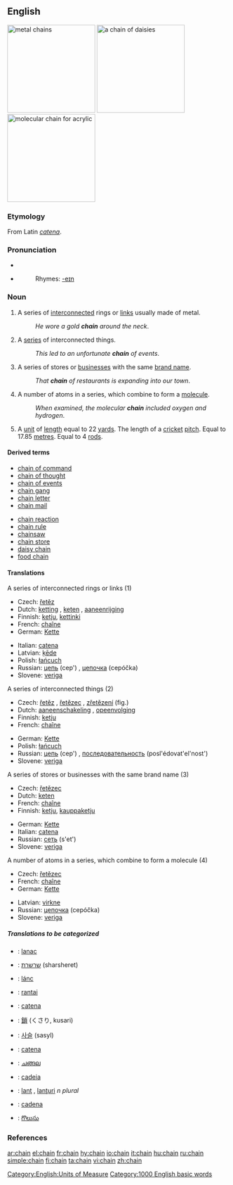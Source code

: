 {{wikipedia}}
==English==
[[Image:Chain.agr.jpg|thumb|right|200px|metal chains]]
[[Image:Daisy_chain.JPG|thumb|right|200px|a chain of daisies]]
[[Image:PMMA-chain.png|thumb|right|200px|molecular chain for acrylic]]
===Etymology===
From Latin ''[[catena]]''.

===Pronunciation===
*{{IPA|/'ʧe:jn/}}
*{{audio|en-us-chain.ogg|Audio (US)}}
*:Rhymes: [[Rhymes:English:-eɪn|-eɪn]]

===Noun===
{{en-noun}}

# A series of [[interconnected]] rings or [[link]]s usually made of metal.
#: ''He wore a gold '''chain''' around the neck''.
# A [[series]] of interconnected things.
#: ''This led to an unfortunate '''chain''' of events''.
# A series of stores or [[business]]es with the same [[brand name]].
#: ''That '''chain''' of restaurants is expanding into our town''.
# A number of atoms in a series, which combine to form a [[molecule]].
#: ''When examined, the molecular '''chain''' included oxygen and hydrogen''.
# A [[unit]] of [[length]] equal to 22 [[yard]]s. The length of a [[cricket]] [[pitch]]. Equal to 17.85 [[metre]]s. Equal to 4 [[rod]]s.


====Derived terms====
{{top2}}
*[[chain of command]]
*[[chain of thought]]
*[[chain of events]]
*[[chain gang]]
*[[chain letter]]
*[[chain mail]]
{{mid2}}
*[[chain reaction]]
*[[chain rule]]
*[[chainsaw]]
*[[chain store]]
*[[daisy chain]]
*[[food chain]]
{{bottom}}

====Translations====
;A series of interconnected rings or links (1)
{{top}}
*Czech: [[řetěz]] {{m}}
*Dutch: [[ketting]] {{f}}, [[keten]] {{f}}, [[aaneenrijging]] {{f}}
*Finnish: [[ketju]], [[kettinki]]
*French: [[chaîne]] {{f}}
*German: [[Kette]] {{f}}
{{mid}}
*Italian: [[catena#Italian|catena]] {{f}}
*Latvian: [[ķēde]] {{f}}
*Polish: [[łańcuch]]
*Russian: [[цепь]] (cep') {{f}}, [[цепочка]] (cepóčka) {{f}}
*Slovene: [[veriga]] {{f}}
{{bottom}}

;A series of interconnected things (2)
{{top}}
*Czech: [[řetěz]] {{m}}, [[řetězec]] {{m}}, [[zřetězení]] {{n}} (fig.)
*Dutch: [[aaneenschakeling]] {{f}}, [[opeenvolging]] {{f}}
*Finnish: [[ketju]]
*French: [[chaîne]] {{f}}
{{mid}}
*German: [[Kette]] {{f}}
*Polish: [[łańcuch]]
*Russian: [[цепь]] (cep') {{f}}, [[последовательность]] (posl'édovat'el'nost') {{f}}
*Slovene: [[veriga]] {{f}}
{{bottom}}

;A series of stores or businesses with the same brand name (3)
{{top}}
*Czech: [[řetězec]] {{m}}
*Dutch: [[keten]] {{f}}
*French: [[chaîne]] {{f}}
*Finnish: [[ketju]], [[kauppaketju]]
{{mid}}
*German: [[Kette]] {{f}}
*Italian: [[catena#Italian|catena]] {{f}}
*Russian: [[сеть]] (s'et') {{f}}
*Slovene: [[veriga]] {{f}}
{{bottom}}

;A number of atoms in a series, which combine to form a molecule (4)
{{top}}
*Czech: [[řetězec]] {{m}}
*French: [[chaîne]] {{f}}
*German: [[Kette]] {{f}}
{{mid}}
*Latvian: [[virkne]] {{f}}
*Russian: [[цепочка]] (cepóčka) {{f}}
*Slovene: [[veriga]] {{f}}
{{bottom}}

=====Translations to be categorized=====
{{checktrans}}
{{top}}
*{{ttbc|Croatian}}: [[lanac]]
*{{ttbc|Hebrew}}: [[שרשרת]] (sharsheret)
*{{ttbc|Hungarian}}: [[lánc]]
*{{ttbc|Indonesian}}: [[rantai]]
*{{ttbc|Interlingua}}: [[catena]]
*{{ttbc|Japanese}}: [[鎖]] (くさり, kusari)
{{mid}}
*{{ttbc|Korean}}: [[사슬]] (sasyl)
*{{ttbc|Latin}}: [[catena#Latin|catena]]
*{{ttbc|Malayalam}}: [[ചങ്ങല]]
*{{ttbc|Portuguese}}: [[cadeia]] {{f}}
*{{ttbc|Romanian}}: [[lanţ]] {{n}}, [[lanţuri]] ''n plural''
*{{ttbc|Spanish}}: [[cadena]]
*{{ttbc|Telugu}}: [[గొలుసు]]
{{bottom}}

===References===
{{R:Century 1911}}
{{R:Webster 1913}}

[[Category:English:Units of Measure]]
[[Category:1000 English basic words]]

[[ar:chain]]
[[el:chain]]
[[fr:chain]]
[[hy:chain]]
[[io:chain]]
[[it:chain]]
[[hu:chain]]
[[ru:chain]]
[[simple:chain]]
[[fi:chain]]
[[ta:chain]]
[[vi:chain]]
[[zh:chain]]